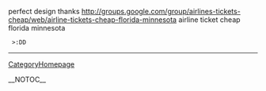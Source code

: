 perfect design thanks http://groups.google.com/group/airlines-tickets-cheap/web/airline-tickets-cheap-florida-minnesota airline ticket cheap florida minnesota
  >:DD
----
[[CategoryHomepage]]

__NOTOC__